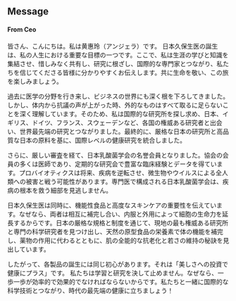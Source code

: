 <h2 class="text-3xl md:text-5xl font-bold text-center">Message</h2>

<h4 class="text-2xl md: text-3xl text-center">From Ceo</h4>

<div class="mx-auto w-full max-w-3xl text-md">
  皆さん、こんにちは。私は黄惠玲（アンジェラ）です。
  日本久保生医の誕生は、私の人生における重要な目標の一つです。ここで、私は生涯の学びと知識を集結させ、惜しみなく共有し、研究に根ざし、国際的な専門家とつながり、私たちを信じてくださる皆様に分かりやすくお伝えします。共に生命を敬い、この旅を楽しみましょう。

  過去に医学の分野を行き来し、ビジネスの世界にも深く根を下ろしてきました。しかし、体内から抗議の声が上がった時、外的なものはすべて取るに足らないことを深く理解しています。そのため、私は国際的な研究所を探し求め、日本、イギリス、ドイツ、フランス、スウェーデンなど、各国の権威ある研究者と出会い、世界最先端の研究とつながりました。最終的に、厳格な日本の研究所と高品質な日本の原料を基に、国際レベルの健康研究を統合しました。

  さらに、厳しい審査を経て、日本乳酸菌学会の名誉会員となりました。協会の会員の多くは医師であり、定期的な研究会で豊富な臨床経験とデータを得ています。プロバイオティクスは将来、疾病を逆転させ、微生物やウイルスによる全人類への被害と戦う可能性があります。専門医で構成される日本乳酸菌学会は、疾病の根本を救う細部を見逃しません。

  日本久保生医は同時に、機能性食品と高度なスキンケアの重要性を伝えています。なぜなら、両者は相互に補完し合い、内服と外用によって細胞の生命力を延長するからです。日本の厳格な規格と制度を通じて、現地の最も権威ある研究所と専門の科学研究者を見つけ出し、天然の原型食品の栄養素で体の機能を補完し、薬物の作用に代わるとともに、肌の全能的な抗老化と若さの維持の秘訣を見出しています。

  したがって、各製品の誕生には同じ初心があります。それは「美しさへの投資で健康にプラス」です。
  私たちは学習と研究を決して止めません。なぜなら、一歩一歩が効率的で効果的でなければならないからです。私たちと一緒に国際的な科学技術とつながり、時代の最先端の健康に立ちましょう！
</div>
